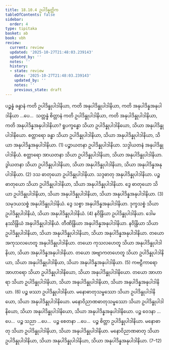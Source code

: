 ```yaml
---
title: 18.10.4 ဥပါဒိန္နတ္တိက
tableOfContents: false
sidebar:
  order: 4
type: tipitaka
basket: ab
book: vbh
review:
  current: review
  updated: '2025-10-27T21:48:03.239143'
  updated_by: ''
  notes: ''
  history:
  - state: review
    date: '2025-10-27T21:48:03.239143'
    updated_by: ''
    notes: ''
    previous_state: draft
---
```



<ReviewStatus review={frontmatter.review} showDetails={true} />

<HypothesisAnnotation frontmatter={frontmatter} />

<DynamicBreadcrumb />

<Division number="1041" book="vbh" e="ch" v="30" p="449">

<Paragraph number="3236" book="vbh">
ပဉ္စန္နံ ခန္ဓာနံ ကတိ ဥပါဒိန္နုပါဒါနိယာ, ကတိ အနုပါဒိန္နုပါဒါနိယာ, ကတိ အနုပါဒိန္နအနုပါဒါနိယာ …ပေ…  သတ္တန္နံ စိတ္တာနံ ကတိ ဥပါဒိန္နုပါဒါနိယာ, ကတိ အနုပါဒိန္နုပါဒါနိယာ, ကတိ အနုပါဒိန္နအနုပါဒါနိယာ?
</Paragraph>

<Paragraph number="3237" book="vbh">
ရူပက္ခန္ဓော သိယာ ဥပါဒိန္နုပါဒါနိယော, သိယာ အနုပါဒိန္နုပါဒါနိယော. စတ္တာရော ခန္ဓာ သိယာ ဥပါဒိန္နုပါဒါနိယာ, သိယာ အနုပါဒိန္နုပါဒါနိယာ, သိယာ အနုပါဒိန္နအနုပါဒါနိယာ. (1)
</Paragraph>

<Paragraph number="3238" book="vbh">
ပဉ္စာယတနာ ဥပါဒိန္နုပါဒါနိယာ. သဒ္ဒါယတနံ အနုပါဒိန္နုပါဒါနိယံ. စတ္တာရော အာယတနာ သိယာ ဥပါဒိန္နုပါဒါနိယာ, သိယာ အနုပါဒိန္နုပါဒါနိယာ. ဒွါယတနာ သိယာ ဥပါဒိန္နုပါဒါနိယာ, သိယာ အနုပါဒိန္နုပါဒါနိယာ, သိယာ အနုပါဒိန္နအနုပါဒါနိယာ. (2)
</Paragraph>

<Paragraph number="3239" book="vbh">
ဒသ ဓာတုယော ဥပါဒိန္နုပါဒါနိယာ. သဒ္ဒဓာတု အနုပါဒိန္နုပါဒါနိယာ. ပဉ္စ ဓာတုယော သိယာ ဥပါဒိန္နုပါဒါနိယာ, သိယာ အနုပါဒိန္နုပါဒါနိယာ. ဒွေ ဓာတုယော သိယာ ဥပါဒိန္နုပါဒါနိယာ, သိယာ အနုပါဒိန္နုပါဒါနိယာ, သိယာ အနုပါဒိန္နအနုပါဒါနိယာ. (3)
</Paragraph>

<Paragraph number="3240" book="vbh">
သမုဒယသစ္စံ အနုပါဒိန္နုပါဒါနိယံ. ဒွေ သစ္စာ အနုပါဒိန္နအနုပါဒါနိယာ. ဒုက္ခသစ္စံ သိယာ ဥပါဒိန္နုပါဒါနိယံ, သိယာ အနုပါဒိန္နုပါဒါနိယံ. (4)
</Paragraph>

<Paragraph number="3241" book="vbh">
နဝိန္ဒြိယာ ဥပါဒိန္နုပါဒါနိယာ. ဒေါမနဿိန္ဒြိယံ အနုပါဒိန္နုပါဒါနိယံ. တီဏိန္ဒြိယာ အနုပါဒိန္နအနုပါဒါနိယာ. နဝိန္ဒြိယာ သိယာ ဥပါဒိန္နုပါဒါနိယာ, သိယာ အနုပါဒိန္နုပါဒါနိယာ, သိယာ အနုပါဒိန္နအနုပါဒါနိယာ. တယော အကုသလဟေတူ အနုပါဒိန္နုပါဒါနိယာ. တယော ကုသလဟေတူ သိယာ အနုပါဒိန္နုပါဒါနိယာ, သိယာ အနုပါဒိန္နအနုပါဒါနိယာ. တယော အဗျာကတဟေတူ သိယာ ဥပါဒိန္နုပါဒါနိယာ, သိယာ အနုပါဒိန္နုပါဒါနိယာ, သိယာ အနုပါဒိန္နအနုပါဒါနိယာ. (5)
</Paragraph>

<Paragraph number="3242" book="vbh">
ကဗဠီကာရော အာဟာရော သိယာ ဥပါဒိန္နုပါဒါနိယော, သိယာ အနုပါဒိန္နုပါဒါနိယော. တယော အာဟာရာ သိယာ ဥပါဒိန္နုပါဒါနိယာ, သိယာ အနုပါဒိန္နုပါဒါနိယာ, သိယာ အနုပါဒိန္နအနုပါဒါနိယာ. (6)
</Paragraph>

<Paragraph number="3243" book="vbh">
ပဉ္စ ဖဿာ ဥပါဒိန္နုပါဒါနိယာ. မနောဓာတုသမ္ဖဿော သိယာ ဥပါဒိန္နုပါဒါနိယော, သိယာ အနုပါဒိန္နုပါဒါနိယော. မနောဝိညာဏဓာတုသမ္ဖဿော သိယာ ဥပါဒိန္နုပါဒါနိယော, သိယာ အနုပါဒိန္နုပါဒါနိယော, သိယာ အနုပါဒိန္နအနုပါဒါနိယော. ပဉ္စ ဝေဒနာ …ပေ…  ပဉ္စ သညာ …ပေ…  ပဉ္စ စေတနာ …ပေ…  ပဉ္စ စိတ္တာ ဥပါဒိန္နုပါဒါနိယာ. မနောဓာတု သိယာ ဥပါဒိန္နုပါဒါနိယာ, သိယာ အနုပါဒိန္နုပါဒါနိယာ. မနောဝိညာဏဓာတု သိယာ ဥပါဒိန္နုပါဒါနိယာ, သိယာ အနုပါဒိန္နုပါဒါနိယာ, သိယာ အနုပါဒိန္နအနုပါဒါနိယာ. (7–12)
</Paragraph>
</Division>